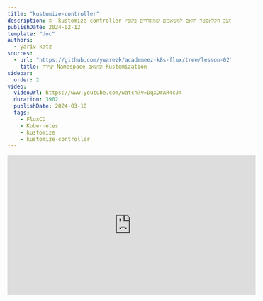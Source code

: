 ```yaml
---
title: "kustomize-controller"
description: ה- kustomize-controller ישמור על מצב הקלאסטר תואם למשאבים שמוגדרים בקובץ kustomization.yaml.
publishDate: 2024-02-12
template: "doc"
authors:
  - yariv-katz
sources: 
  - url: "https://github.com/ywarezk/academeez-k8s-flux/tree/lesson-02"
    title: יצירת Namespace ומשאב Kustomization
sidebar:
  order: 2
video:
  videoUrl: https://www.youtube.com/watch?v=DqXDrAR4cJ4
  duration: 3902
  publishDate: 2024-03-10
  tags:
    - FluxCD
    - Kubernetes
    - kustomize
    - kustomize-controller
---
```


<div class="not-content flex">
  <iframe
    className="mx-auto"
    width="560"
    height="315"
    src="https://www.youtube.com/embed/DqXDrAR4cJ4?si=CAm9-wSE9ZyjKBg5"
    title="YouTube video player"
    frameBorder="0"
    allow="accelerometer; autoplay; clipboard-write; encrypted-media; gyroscope; picture-in-picture; web-share"
    allowFullScreen
  />
</div>

ה - [`kustomize-controller`](https://fluxcd.io/flux/components/kustomize/) מסתכל על משאב מקובץ [`Kustomization`](https://fluxcd.io/flux/components/kustomize/kustomizations/) בקלאסטר (נוצר נקודת כניסה אחת `Kustomization` בשלב `flux bootstrap`).  
ה - `Kustomization` שהוא CRD של Flux יכיל `sourceRef` ו - `path` לתיקייה.
אותה תיקייה תכיל קובץ `kustomization.yaml` שיכיל את המשאבים שיש ליצור בקלאסטר, וה - `kustomize-controller` ישמור על מצב הקלאסטר תואם למשאבים שמוגדרים בקובץ זה.
במידה והקובץ `kustomization.yaml` לא קיים, אז ה - `kustomize-controller` יצור אותו על פי המשאבים בתיקייה.

## kustomize ו - kustomize-controller לא להתבלבל

יש כאן כמה דברים שיכולים לבלבל. יש את הכלי [`kustomize`](https://kustomize.io/), ואת ה - `kustomize-controller` שהוא חלק מפרויקט `flux`.  
בנוסף יש שני משאבים שונים מסוג `Kustomization`, אחד מה - [`kustomize.config.k8s.io/v1beta1`](https://kubectl.docs.kubernetes.io/references/kustomize/kustomization/) שהוא רק קליינט ולא נוצר בקלאסטר, ואחד מ - `kustomize.toolkit.fluxcd.io/v1` שהוא משאב CRD שנוסף לקלאסטר שלנו כאשר התקנו Flux.  
אנחנו צריכים להבין כל אחד מהרכיבים האלה ואיך הם קשורים זה לזה.

## kustomize

`kustomize` מזכיר לי קצת גרסא מאוד מופשטת של `helm`. אתה מזין ל - `kustomize` קובץ `Kustomization` שנראה כך:

```yaml
apiVersion: kustomize.config.k8s.io/v1beta1
kind: Kustomization
resources:
- flux-system
- namespace.yaml
```

להלן דוגמא למשאב `Kustomization`, `kustomize` יצור ממנו קבוצת משאבים שניתן להזין ל - `kubectl` והמשאבים האלה ייווצרו.
חשוב לציין שמשאב `Kustomization` זה לא משאב CRD בקלאסטר, זה פשוט קובץ ש - `kustomize` ישתמש בו כדי ליצור משאבים. 
`kustomize` מגיע מובנה בתוך `kubectl` אבל גם ניתן להתקין אותו ככלי חיצוני.

```bash
kubectl kustomize <kustomization_directory>
```

יציג את המשאבים שיוצרו על ידי `kustomize`.

```bash
kubectl apply -k <kustomization_directory>
```

והפקודה הנ"ל תייצר את המשאבים.

חשוב לציין שזהו לא שיעור על `kustomize` ויש הרבה שיעורים טובים על הכלי הזה, ואני מניח שיש לך קצת ניסיון איתו.
אנחנו כן נעבור על תכונות חשובות של הכלי שנשתמש בהן במהלך הקורס.

## התקנת kustomize

למרות ש - `kustomize` מובנה בתוך `kubectl`, עדיין ניתן להתקין אותו ככלי נפרד.
הדרך הקלה ביותר היא דרך `homebrew`:

```bash
brew install kustomize
```

לאחר ההתקנה תהיה לך פקודת `kustomize` זמינה. פקודה זו לא תשפיע על הקלאסטר שלך, ואני אישית אוהב להשתמש בה ככלי להבנת מה הולך להיות מותקן.

## kustomization.yaml

יש משמעות מיוחדת לקבצים בשם `kustomization.yaml` בתיקייה. `kustomize` מקבל תיקייה, והוא יחפש קובץ בשם `kustomization.yaml` באותה תיקייה. אם הקובץ לא קיים אז `kustomize` יכשל ביצירת המשאבים.

## kustomize create

`kustomize` יכול לעזור לך ליצור קובץ `kustomization.yaml` על פי המשאבים בתיקייה.

```bash
cd clusters/staging && kustomize create --autodetect --recursive
```

ניתן להיכנס לתיקייה המכילה משאבים בפורמט `yaml`, ולהריץ `kustomize create --autodetect --recursive` וזה יצור קובץ `kustomization.yaml` על פי המשאבים בתיקייה.
זהו feature חשוב מאוד, וזה הפיצ'ר שה - `kustomize-controller` ישתמש בו אם הקובץ `kustomization.yaml` לא קיים.

## kustomize build

אני משתמש בפקודה זו לעתים קרובות, זו דרך לראות אילו משאבים ייווצרו על ידי `kustomize-controller`.
הפקודה לא תייצר את המשאבים, רק תראה לך אילו משאבים ייווצרו.

```bash
kustomize build <kustomization_directory>
```

## patch

חשוב שנעבור על תכונת ה - `patch` ב - `Kustomization` משום שנשתמש בה הרבה, במיוחד כאשר יש לנו תצורות דומות בין הקלאסטרים.  
לדוגמא ייתכן שיש לנו תצורת בסיס בין הקלאסטרים, אבל יש שינויים קטנים בתצורה בין הקלאסטרים, לעיתים קרובות kustomization patches יאפשרו לנו לבצע את ההבדלה הזאת.

ישנם 2 סוגים של patches, `patchesStrategicMerge` ו - `patchesJson6902`.

### patchesStrategicMerge

בצורה זו אנחנו מציינים קבצים שיש למזג איתם את המשאבים בקובץ `kustomization.yaml`.

```yaml
apiVersion: kustomize.config.k8s.io/v1beta1
kind: Kustomization
resources:
- flux-system
- namespace.yaml
patches:
- patch.yaml
```

בדוגמא זו נשתמש בקובץ `patch.yaml` כדי להוסיף annotation ל - `ServiceAccount` של `source-controller`.

```yaml
apiVersion: v1
kind: ServiceAccount
metadata:
	name: source-controller
	namespace: flux-system
	annotations:
		iam.gke.io/gcp-service-account: source-controller@prj-academeez.iam.gserviceaccount.com
```

זהו התוכן של הקובץ `patch.yaml`, והוא יוסיף את ה - annotation ל - `ServiceAccount` של `source-controller`.
הוא יחפש את ה - `ServiceAccount` בשם `source-controller` בתוך ה - `namespace` `flux-system` ויוסיף את ה - annotation.

### patchesJson6902

בצורה זו אנחנו משתמשים ב - `json` patch כדי למזג עם המשאבים בקובץ `kustomization.yaml`.
בדרך זו ניתן לבצע שינוי יותר מדויק על מנת לשנות שדה או מספר שדות במקום להחליף בלוק שלם של מידע.

```yaml
apiVersion: kustomize.config.k8s.io/v1beta1
kind: Kustomization
resources:
- flux-system
- namespace.yaml
patches:
- target:
	kind: ServiceAccount
	name: source-controller
	namespace: flux-system
	version: v1
	path: patch.yaml
```

ובתוך הקובץ `patch.yaml` נמצא התוכן הבא:

```yaml
- op: add
  path: /metadata/annotations/iam.gke.io~1gcp-service-account
  value: "source-controller@prj-academeez.iam.gserviceaccount.com"
```

נשתמש בצורה זו כאשר נדבר על Workload Identity וגישה למאגר ה - helm הפרטי שלנו.
		
## overlays - שכבות

מאפיין נוסף שבו נשתמש הוא `overlays`. זהו דרך להגדיר תצורה בסיסית ואז להוסיף תצורות שונות לקלאסטרים שונים.
הבה נבחן דוגמא פשוטה. בתיקיית השורש ניצור תיקייה בשם `apps` שתכיל את תצורת האפליקציות שלנו.
מאוחר יותר בקורס נגדיר קצת הבדל בין האפליקציה בקלאסטר `staging` לבין האפליקציה בקלאסטר `production`, נפעיל גרסא `canary` בקלאסטר `staging` וגרסא יציבה בקלאסטר `production`.

בתיקיית `apps` ניצור תיקייה בשם `base` שתכיל את תצורת האפליקציות שמשותפת לכל הקלאסטרים.
בתיקיית `apps/base` ניצור קובץ `release.yaml` עם התוכן הבא:

```yaml
apiVersion: helm.toolkit.fluxcd.io/v2beta2
kind: HelmRelease
metadata:
  name: hello
  namespace: www
spec:
  interval: 10m
  timeout: 5m
  chart:
    spec:
      chart: hello
      repository: https://charts.example.com      
      # version: "..." modify this per cluster
      sourceRef:
        kind: HelmRepository
        name: hello  
```

שימו לב שלא כללנו את השדה `version`, נשתמש ב - `overlays` כדי להוסיף את השדה `version` לקלאסטרים, ולטעון גרסא `canary` לקלאסטר `staging`.
בתיקיית `apps/base` ניצור גם קובץ `kustomization.yaml` עם התוכן הבא:

```yaml
apiVersion: kustomize.config.k8s.io/v1beta1
kind: Kustomization
resources:
  - release.yaml
```

לעת עתה קובץ `kustomization.yaml` זה מכיל את כל המשאבים בתיקייה, אבל נשתמש בו בהמשך כדי להוסיף תגיות משותפות, ניימספייס והגדרות נוספות שמשותפות לכל המשאבים בתיקייה.

בתוך התיקייה `apps` ניצור תיקייה בשם `staging` שתכיל את תצורת האפליקציות שמיועדות לקלאסטר `staging`.
בתיקיית `apps/staging` ניצור קובץ `kustomization.yaml` עם התוכן הבא:

```yaml
apiVersion: kustomize.config.k8s.io/v1beta1
kind: Kustomization
resources:
  - ../base
patches:
  - path: release.yaml
    target:
      kind: HelmRelease
```

הוספנו שדה `patches` שמכוון למשאב `HelmRelease`, ונשתמש בשדה זה כדי להוסיף את השדה `version` למשאב `HelmRelease`.

ניצור את הקובץ `release.yaml` בתיקיית `apps/staging` עם התוכן הבא:

```yaml
- op: add
  path: /spec/chart/spec/version
  value: ">=1.0.0-canary"
```

ניצור את אותם קבצים בתיקיית `apps/production` רק שהשדה `version` יהיה שונה.
בתיקיית `apps/production` ניצור קובץ `kustomization.yaml` עם התוכן הבא:

```yaml
- op: add
  path: /spec/chart/spec/version
  value: ">=1.0.0"
```

ניתן לבחון את ה - overlays שלנו על ידי הרצת הפקודה הבאה:

```bash
kubectl kustomize apps/staging
kubectl kustomize apps/production
```

ניתן לראות שההגדרות לשני הקלאסטרים זהות חוץ מהשדה `version`. זהו דוגמא טובה לשימוש ב - `overlays` כדי ליצור קלאסטרים דומים עם הבדלים קטנים.

זהו הסיכום הקצר שנצטרך על הכלי `kustomize`, השיעור ימשיך על ה - `kustomize-controller` וה - `Kustomization` של Flux.

## kustomize-controller

ה - `kustomize-controller` הוא [אופרטור של קוברנטס](https://kubernetes.io/docs/concepts/extend-kubernetes/operator/) שמשתמש במשאב CRD בשם `Kustomization` שמצביע על תיקייה בקוד מקור (בדרך כלל זה יהיה git repository).
בהתבסס על `kustomization.yaml` בתיקייה (או אם אין הוא ייווצר) משאבים נוצרים בקלאסטר, והמצב של הקלאסטר נשמר.

## Kustomization custom resource

לאחר התקנת Flux יש לנו כעת 2 משאבי `Kustomization`, אחד מה - `kustomize.config.k8s.io/v1beta1` והשני מה - `kustomize.toolkit.fluxcd.io/v1`.
זה יכול להיות מבלבל בהתחלה, חשוב להבין את ההבדל ביניהם, ולהבחין בשדה `apiVersion` כדי להבחין ביניהם.
זכרו שמשאבי Flux יש להם `<controller>.toolkit.fluxcd.io` ב - `apiVersion`.
להלן דוגמא למשאב `Kustomization` ונעבור על השדות החשובים:

```yaml
apiVersion: kustomize.toolkit.fluxcd.io/v1
kind: Kustomization
metadata:
  name: apps
  namespace: www
spec:
  interval: 10m0s
  path: ./clusters/staging
  prune: true
  sourceRef:
    kind: GitRepository
    name: flux-system
    namespace: flux-system
```

בואו נעבור על השדות החשובים:

- **metadata.namespace** - ה - `Kustomization` לא חייב להיות ב - `flux-system` namespace, אם כי אני רגיל לשים אותו שם.
- **spec.interval** - ה - `kustomize-controller` יבדוק את המשאב בכל זמן זה, ויתקן כל תקלה כדי להתאים את מצב הקלאסטר למשאבים בקובץ `kustomization.yaml`.
- **spec.path** - הנתיב לתיקייה במקור (במקרה זה git repository) שמכילת קובץ `kustomization.yaml` (אם אין `kustomization.yaml` הוא ייווצר - נחזור לכך מאוחר יותר).
- **spec.prune** - אם מוגדר כ - `true` אז משאבים שהוסרו יימחקו מהקלאסטר, אני כמעט תמיד מגדיר את זה.
- **spec.sourceRef** - ה - `sourceRef` מצביע על משאב `source-controller`, בקורס זה יהיה `GitRepository` - זה מצביע לאיפה התיקייה `path` נמצאת, ואיפה הקבצי yaml שנרצה ליישם נמצאים.

## נקודת הכניסה של kustomize-controller

כאשר הרצנו `flux bootstrap` נוצר משאב `Kustomization` ב - `flux-system` namespace:

```yaml
apiVersion: kustomize.toolkit.fluxcd.io/v1
kind: Kustomization
metadata:
  name: flux-system
  namespace: flux-system
spec:
  interval: 10m0s
  path: ./clusters/staging
  prune: true
  sourceRef:
    kind: GitRepository
    name: flux-system

```

זוהי נקודת הכניסה שלנו ל - `kustomize-controller` והנתיב מוגדר ל `./clusters/staging` על פי הדגל `--path` בפקודת `flux bootstrap`.

## יצירת kustomization.yaml

שימו לב שהנתיב `./clusters/staging` לא מכיל `kustomization.yaml` ועדיין ה - `kustomize-controller` לא התלונן.
אם ה - `Kustomization` מצביע לנתיב שאינו מכיל `kustomization.yaml` אז ה - `kustomize-controller` יייצר אותו (לא באופן פיזי, אלא כמשאב וירטואלי).
האופן שבו הוא יייצר את ה - `kustomization.yaml` הוא על ידי הרצת הפקודה `kustomize create --autodetect --recursive` על הנתיב.
ננסה להריץ את הפקודה בעצמנו:

```bash
cd clusters/staging && kustomize create --autodetect --recursive
```

שימו לב שנוצר קובץ `kustomization.yaml` בתיקייה `clusters/staging` והוא מכיל את המשאבים בתיקייה וגם בתיקיות המשניות (כמו תיקיית `flux-system`). בנוסף נכלל בו גם קובץ `namespace.yaml` מהשיעור הראשון, זה כיצד נוצר ה - namespace בשיעור הראשון, על ידי ה - `kustomize-controller` שייצר את המשאב `Kustomization` בתיקייה `clusters/staging`.

## סידור תיקיות

עכשיו שהבנו את ה - `kustomize-controller` ואת ה - `Kustomization` נסדר את המאגר שלנו, כך שיהיה נוח יותר לפרויקטים גדולים יותר.

נזיז את ה - `namespace.yaml` מתיקיית `clusters/staging` לתיקיית `apps/base` זה יהיה ה - namespace שבו נשים את האפליקציות שלנו (חשוב לציין שאני ממליץ לא להשליך את כל האפליקציות בתיקייה אחת, אלא להפריד אותן namespace שונות, אבל בשביל הקורס נשתמש בתיקייה אחת).
נצטרך לשנות את ה - `kustomization.yaml` בתיקיית `apps/base` כך שיכלול את ה - `namespace.yaml`:

```yaml
apiVersion: kustomize.config.k8s.io/v1beta1
kind: Kustomization
resources:
  - namespace.yaml
```

נמחק את כל משאבי ה - `release.yaml` שיצרנו, אלו היו רק לצורך הדגמה, ניצור אותם שוב בשיעורים הבאים כאשר נלמד על `helm-controller`.
שנו את ה - `apps/staging/kustomization.yaml` ואת ה - `apps/production/kustomization.yaml` כך שיכללו את התיקייה `apps/base`:

```yaml
apiVersion: kustomize.config.k8s.io/v1beta1
kind: Kustomization
resources:
  - ../base
```

בנוסף נוודא שהקובץ `clusters/staging/apps.yaml` קיים ומכיל את הקוד הבא:

```yaml
apiVersion: kustomize.toolkit.fluxcd.io/v1beta1
kind: Kustomization
metadata:
  name: apps
  namespace: flux-system
spec:
  path: ./apps/staging
  prune: true
  interval: 5m
  sourceRef:
    kind: GitRepository
    name: flux-system
    namespace: flux-system
```

הכנו את ה apps overlay, ומיקמנו את יצירת ה namespace באותה התיקייה. אם נעשה push לקוד נראה את ה namespace וגם את ה - `Kustomization` שנוצר:

```bash
> kubectl get kustomization -n flux-system
```

## לסיכום

בשיעור זה למדנו על:
- `kustomize` - כלי שמאפשר ליצור משאבים בהתבסס על קובץ `kustomization.yaml`. זהו כלי מובנה ב - `kubectl`.
- `kustomize-controller` - אופרטור של Flux שמסתכל על משאב מסוג `Kustomization` ומשמר את הקלאסטר תואם למשאבים שמוגדרים בקובץ `kustomization.yaml`.

בנוסף למדנו על ה - `Kustomization` מסוג `kustomize.toolkit.fluxcd.io/v1` , ויצרנו overlay עבור ה - `apps` שלנו ולמדנו איך להשתמש ב - `patches` כדי לשנות משאבים ב overaly.

קוד המקור המלא זמין [כאן](https://github.com/ywarezk/academeez-k8s-flux/tree/lesson-02)

